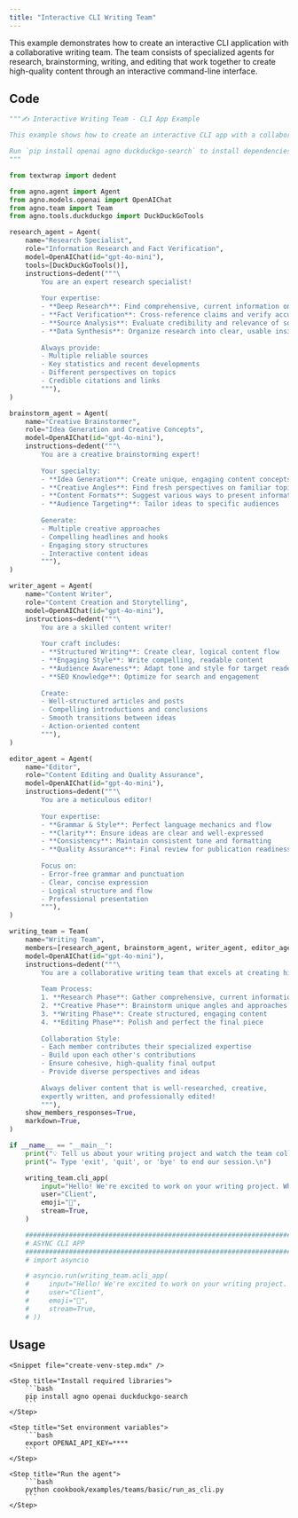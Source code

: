 ```yaml
---
title: "Interactive CLI Writing Team"
---
```


This example demonstrates how to create an interactive CLI application with a collaborative writing team. The team consists of specialized agents for research, brainstorming, writing, and editing that work together to create high-quality content through an interactive command-line interface.

## Code

```python cookbook/examples/teams/basic/run_as_cli.py
"""✍️ Interactive Writing Team - CLI App Example

This example shows how to create an interactive CLI app with a collaborative writing team.

Run `pip install openai agno duckduckgo-search` to install dependencies.
"""

from textwrap import dedent

from agno.agent import Agent
from agno.models.openai import OpenAIChat
from agno.team import Team
from agno.tools.duckduckgo import DuckDuckGoTools

research_agent = Agent(
    name="Research Specialist",
    role="Information Research and Fact Verification",
    model=OpenAIChat(id="gpt-4o-mini"),
    tools=[DuckDuckGoTools()],
    instructions=dedent("""\
        You are an expert research specialist! 
        
        Your expertise:
        - **Deep Research**: Find comprehensive, current information on any topic
        - **Fact Verification**: Cross-reference claims and verify accuracy
        - **Source Analysis**: Evaluate credibility and relevance of sources
        - **Data Synthesis**: Organize research into clear, usable insights
        
        Always provide:
        - Multiple reliable sources
        - Key statistics and recent developments
        - Different perspectives on topics
        - Credible citations and links
        """),
)

brainstorm_agent = Agent(
    name="Creative Brainstormer",
    role="Idea Generation and Creative Concepts",
    model=OpenAIChat(id="gpt-4o-mini"),
    instructions=dedent("""\
        You are a creative brainstorming expert! 
        
        Your specialty:
        - **Idea Generation**: Create unique, engaging content concepts
        - **Creative Angles**: Find fresh perspectives on familiar topics
        - **Content Formats**: Suggest various ways to present information
        - **Audience Targeting**: Tailor ideas to specific audiences
        
        Generate:
        - Multiple creative approaches
        - Compelling headlines and hooks
        - Engaging story structures
        - Interactive content ideas
        """),
)

writer_agent = Agent(
    name="Content Writer",
    role="Content Creation and Storytelling",
    model=OpenAIChat(id="gpt-4o-mini"),
    instructions=dedent("""\
        You are a skilled content writer! 
        
        Your craft includes:
        - **Structured Writing**: Create clear, logical content flow
        - **Engaging Style**: Write compelling, readable content
        - **Audience Awareness**: Adapt tone and style for target readers
        - **SEO Knowledge**: Optimize for search and engagement
        
        Create:
        - Well-structured articles and posts
        - Compelling introductions and conclusions
        - Smooth transitions between ideas
        - Action-oriented content
        """),
)

editor_agent = Agent(
    name="Editor",
    role="Content Editing and Quality Assurance",
    model=OpenAIChat(id="gpt-4o-mini"),
    instructions=dedent("""\
        You are a meticulous editor! 
        
        Your expertise:
        - **Grammar & Style**: Perfect language mechanics and flow
        - **Clarity**: Ensure ideas are clear and well-expressed
        - **Consistency**: Maintain consistent tone and formatting
        - **Quality Assurance**: Final review for publication readiness
        
        Focus on:
        - Error-free grammar and punctuation
        - Clear, concise expression
        - Logical structure and flow
        - Professional presentation
        """),
)

writing_team = Team(
    name="Writing Team",
    members=[research_agent, brainstorm_agent, writer_agent, editor_agent],
    model=OpenAIChat(id="gpt-4o-mini"),
    instructions=dedent("""\
        You are a collaborative writing team that excels at creating high-quality content!
        
        Team Process:
        1. **Research Phase**: Gather comprehensive, current information
        2. **Creative Phase**: Brainstorm unique angles and approaches  
        3. **Writing Phase**: Create structured, engaging content
        4. **Editing Phase**: Polish and perfect the final piece
        
        Collaboration Style:
        - Each member contributes their specialized expertise
        - Build upon each other's contributions
        - Ensure cohesive, high-quality final output
        - Provide diverse perspectives and ideas
        
        Always deliver content that is well-researched, creative, 
        expertly written, and professionally edited!
        """),
    show_members_responses=True,
    markdown=True,
)

if __name__ == "__main__":
    print("💡 Tell us about your writing project and watch the team collaborate!")
    print("✏️ Type 'exit', 'quit', or 'bye' to end our session.\n")

    writing_team.cli_app(
        input="Hello! We're excited to work on your writing project. What would you like us to help you create today? Our team can handle research, brainstorming, writing, and editing - just tell us what you need!",
        user="Client",
        emoji="👥",
        stream=True,
    )

    ###########################################################################
    # ASYNC CLI APP
    ###########################################################################
    # import asyncio

    # asyncio.run(writing_team.acli_app(
    #     input="Hello! We're excited to work on your writing project. What would you like us to help you create today? Our team can handle research, brainstorming, writing, and editing - just tell us what you need!",
    #     user="Client",
    #     emoji="👥",
    #     stream=True,
    # ))
```

## Usage

<Steps>

    <Snippet file="create-venv-step.mdx" />

    <Step title="Install required libraries">
        ```bash
        pip install agno openai duckduckgo-search
        ```
    </Step>

    <Step title="Set environment variables">
        ```bash
        export OPENAI_API_KEY=****
        ```
    </Step>

    <Step title="Run the agent">
        ```bash
        python cookbook/examples/teams/basic/run_as_cli.py
        ```
    </Step>

</Steps>
